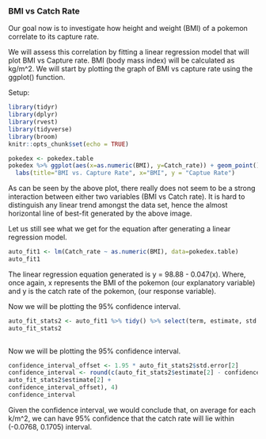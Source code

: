 ### BMI vs Catch Rate

Our goal now is to investigate how height and weight (BMI) of a pokemon correlate to its capture rate. 

We will assess this correlation by fitting a linear regression model that will plot BMI vs Capture rate. BMI (body mass index) will be calculated as kg/m^2. We will start by plotting the graph of BMI vs capture rate using the ggplot() function. 

Setup: 
```r
library(tidyr)
library(dplyr)
library(rvest)
library(tidyverse)
library(broom)
knitr::opts_chunk$set(echo = TRUE)
```

```r
pokedex <- pokedex.table
pokedex %>% ggplot(aes(x=as.numeric(BMI), y=Catch_rate)) + geom_point() + geom_smooth(method=lm) + 
  labs(title="BMI vs. Capture Rate", x="BMI", y = "Captue Rate")

```
As can be seen by the above plot, there really does not seem to be a strong interaction between either two variables (BMI vs Catch rate). It is hard to distinguish any linear trend amongst the data set, hence the almost horizontal line of best-fit generated by the above image. 

Let us still see what we get for the equation after generating a linear regression model. 


```r
auto_fit1 <- lm(Catch_rate ~ as.numeric(BMI), data=pokedex.table)
auto_fit1
```
The linear regression equation generated is y = 98.88 - 0.047(x). Where, once again, x represents the BMI of the pokemon (our explanatory variable) and y is the catch rate of the pokemon, (our response variable). 

Now we will be plotting the 95% confidence interval. 
```r
auto_fit_stats2 <- auto_fit1 %>% tidy() %>% select(term, estimate, std.error)
auto_fit_stats2
  
```

Now we will be plotting the 95% confidence interval. 



```r
confidence_interval_offset <- 1.95 * auto_fit_stats2$std.error[2]
confidence_interval <- round(c(auto_fit_stats2$estimate[2] - confidence_interval_offset, auto_fit_stats2$estimate[2],
auto_fit_stats2$estimate[2] + 
confidence_interval_offset), 4)
confidence_interval


```
Given the confidence interval, we would conclude that, on average for each k/m^2, we can have 95% confidence that the catch rate will lie within (-0.0768, 0.1705) interval.  


